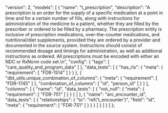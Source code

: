   "version": 2,
  "models": [
    {
      "name": "t_prescription",
      "description": "A prescription is an order for the supply of a specific medication at a point in time and for a certain number of fills, along with instructions for administration of the medicine to a patient, whether they are filled by the prescriber or ordered to be filled by a pharmacy.  The prescription entity is inclusive of prescription medications, over-the-counter medications, and nutritional/diet supplements, provided they are ordered by a provider and documented in the source system.  Instructions should consist of recommended dosage and timings for administration, as well as additional instructions as ordered.   All prescriptions must be encoded with either an NDC or RxNorm code set.\n",
      "config": {
        "tags": [
          "care_quality_and_program_data"
        ]
      },
      "data_tests": [
        {
          "has_rls": {
            "meta": {
              "requirement": [
                "FDR-1514"
              ]
            }
          }
        },
        {
          "dbt_utils.unique_combination_of_columns": {
            "meta": {
              "requirement": [
                "FDR-1745"
              ]
            },
            "combination_of_columns": [
              "id",
              "person_id"
            ]
          }
        }
      ],
      "columns": [
        {
          "name": "id",
          "data_tests": [
            {
              "not_null": {
                "meta": {
                  "requirement": [
                    "FDR-751"
                  ]
                }
              }
            }
          ]
        },
        {
          "name": "arc_encounter_id",
          "data_tests": [
            {
              "relationships": {
                "to": "ref('t_encounter')",
                "field": "id",
                "meta": {
                  "requirement": [
                    "FDR-751"
                  ]
                }
              }
            }
          ]
        }
      ]
    }
  ]
};

